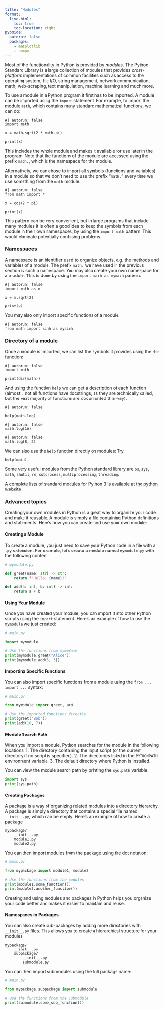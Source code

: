 ```yaml
---
title: "Modules"
format:
  live-html:
    toc: true
    toc-location: right
pyodide:
  autorun: false
  packages:
    - matplotlib
    - numpy
---
```


Most of the functionality in Python is provided by *modules*. The Python Standard Library is a large collection of modules that provides *cross-platform* implementations of common facilities such as access to the operating system, file I/O, string management, network communication, math, web-scraping, text manipulation, machine learning and much more.

To use a module in a Python program it first has to be imported. A module can be imported using the `import` statement. For example, to import the module `math`, which contains many standard mathematical functions, we can do:

```pyodide
#| autorun: false
import math

x = math.sqrt(2 * math.pi)

print(x)
```

This includes the whole module and makes it available for use later in the program. Note that the functions of the module are accessed using the prefix `math.`, which is the namespace for the module.

Alternatively, we can chose to import all symbols (functions and variables) in a module so that we don't need to use the prefix "`math.`" every time we use something from the `math` module:

```pyodide
#| autorun: false
from math import *

x = cos(2 * pi)

print(x)
```

This pattern can be very convenient, but in large programs that include many modules it is often a good idea to keep the symbols from each module in their own namespaces, by using the `import math` pattern. This would eliminate potentially confusing problems.

### Namespaces

::: {.callout-note  title="Namespaces"}
A namespace is an identifier used to organize objects, e.g. the methods and variables of a module. The prefix `math.` we have used in the previous section is such a namespace. You may also create your own namespace for a module. This is done by using the `import math as mymath` pattern.
:::

```pyodide
#| autorun: false
import math as m

x = m.sqrt(2)

print(x)
```

You may also only import specific functions of a module.

```pyodide
#| autorun: false
from math import sinh as mysinh
```

### Directory of a module

Once a module is imported, we can list the symbols it provides using the `dir` function:

```pyodide
#| autorun: false
import math

print(dir(math))
```

And using the function `help` we can get a description of each function (almost .. not all functions have docstrings, as they are technically called, but the vast majority of functions are documented this way).

```pyodide
#| autorun: false

help(math.log)
```

```pyodide
#| autorun: false
math.log(10)
```

```pyodide
#| autorun: false
math.log(8, 2)
```

We can also use the `help` function directly on modules: Try

    help(math)

Some very useful modules from the Python standard library are `os`, `sys`, `math`, `shutil`, `re`, `subprocess`, `multiprocessing`, `threading`.

A complete lists of standard modules for Python 3 is available at [the python website](http://docs.python.org/3/library/) .


### Advanced topics

::: {.callout-note  title="Create Your Own Modules" collapse=true}
Creating your own modules in Python is a great way to organize your code and make it reusable. A module is simply a file containing Python definitions and statements. Here's how you can create and use your own module:

#### Creating a Module

To create a module, you just need to save your Python code in a file with a `.py` extension. For example, let's create a module named `mymodule.py` with the following content:

```python
# mymodule.py

def greet(name: str) -> str:
    return f"Hello, {name}!"

def add(a: int, b: int) -> int:
    return a + b
```

#### Using Your Module

Once you have created your module, you can import it into other Python scripts using the `import` statement. Here's an example of how to use the `mymodule` we just created:

```python
# main.py

import mymodule

# Use the functions from mymodule
print(mymodule.greet("Alice"))
print(mymodule.add(5, 3))
```

#### Importing Specific Functions

You can also import specific functions from a module using the `from ... import ...` syntax:

```python
# main.py

from mymodule import greet, add

# Use the imported functions directly
print(greet("Bob"))
print(add(10, 7))
```

#### Module Search Path

When you import a module, Python searches for the module in the following locations:
1. The directory containing the input script (or the current directory if no script is specified).
2. The directories listed in the `PYTHONPATH` environment variable.
3. The default directory where Python is installed.

You can view the module search path by printing the `sys.path` variable:

```python
import sys
print(sys.path)
```

#### Creating Packages

A package is a way of organizing related modules into a directory hierarchy. A package is simply a directory that contains a special file named `__init__.py`, which can be empty. Here's an example of how to create a package:

```
mypackage/
    __init__.py
    module1.py
    module2.py
```

You can then import modules from the package using the dot notation:

```python
# main.py

from mypackage import module1, module2

# Use the functions from the modules
print(module1.some_function())
print(module2.another_function())
```

Creating and using modules and packages in Python helps you organize your code better and makes it easier to maintain and reuse.

#### Namespaces in Packages

You can also create sub-packages by adding more directories with `__init__.py` files. This allows you to create a hierarchical structure for your modules:

```
mypackage/
    __init__.py
    subpackage/
        __init__.py
        submodule.py
```

You can then import submodules using the full package name:

```python
# main.py

from mypackage.subpackage import submodule

# Use the functions from the submodule
print(submodule.some_sub_function())
```
:::
